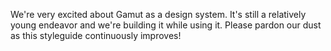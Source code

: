 <Meta title="Meta/About" />

We're very excited about Gamut as a design system.
It's still a relatively young endeavor and we're building it while using it.
Please pardon our dust as this styleguide continuously improves!
